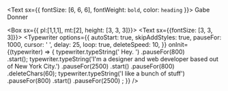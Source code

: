 

<!--https://npm.io/package/typewriter-effect -->
<!--<Text sx={{ fontSize: [6, 6, 6], fontWeight: `bold`, color: `heading` }}>
  <Typewriter
      options={{
          autoStart: true,
          skipAddStyles: true,
          pauseFor: 1000,
          cursor: '&nbsp;',
          delay: 25,
        }}
      onInit={(typewriter) => {
        typewriter.typeString('Hi, I\'m Gabe. ')
          .pauseFor(1500)  
          .start()
      }}
    />
</Text>-->

<Text sx={{ fontSize: [6, 6, 6], fontWeight: `bold`, color: `heading` }}>
  Gabe Donner
</Text>

<Box sx={{ pl:[1,1,1], mt:[2], height: [3, 3, 3]}}>
  <Text sx={{fontSize: [3, 3, 3]}}>
    <Typewriter
      options={{
          autoStart: true,
          skipAddStyles: true,
          pauseFor: 1000,
          cursor: '&nbsp;',
          delay: 25,
          loop: true,
          deleteSpeed: 10,
        }}
      onInit={(typewriter) => {
        typewriter.typeString(' Hey. ')
          .pauseFor(800)  
          .start();
        typewriter.typeString('I\'m a designer and web developer based out of New York City.')
          .pauseFor(2500)
          .start()
          .pauseFor(800)
          .deleteChars(60);
        typewriter.typeString('I like a bunch of stuff')
          .pauseFor(800)
          .start()
          .pauseFor(2500) ;
      }}
    />
  </Text>
</Box>

<!--<Text sx={{ fontSize: [6, 6, 6], fontWeight: `bold`, color: `heading` }}>
  Gabe Donner
</Text>-->

<!--<Box sx={{ pr:[0,0,0], mt:[2]}}>
  <Text sx={{fontSize: [3, 3, 3]}}>
    Hey there! I'm a designer and web developer based out of New York City. 
    This website was built using using <a target="_blank" rel="noopener noreferrer" href="https://www.reactjs.org">React</a> and <a target="_blank" rel="noopener noreferrer" href="https://www.gatsbyjs.com">Gatsby</a>.
  </Text>
</Box>-->

<!--<Box sx={{ pr:[0,0,0], mt:[2]}}>
  <Text sx={{fontSize: [3, 3, 3]}}>
    Hey there! I'm a designer and web developer based out of New York City. 
  </Text>
</Box>-->



<!-- hero with flex box

<Flex
  sx={{
    flexWrap: 'wrap',
  }}>
  <Box
    sx={{
      mt: 3,
      pb: 4,
      flexGrow: 1,
      flexBasis: 256,
    }}>
    <Text
        sx={{
          fontSize: [3, 3, 3],
          color: 'secondary',
        }}>
        Projects
    </Text>
  </Box>
  
  <Box
    sx={{
      mt: 3,
      flexGrow: 99999,
      flexBasis: 0,
      minWidth: 320,
      a: {
        fontWeight: 'medium',
        fontSize: [3, 3, 3],
      }
      }}>
      <Text sx={{ fontSize: [6, 6, 6], fontWeight: `bold`, color: `heading` }}>
          Gabe Donner
      </Text>
      <Box sx={{ pr:[0,0,0], mt:[2]}}>
        <Text sx={{fontSize: [3, 3, 3]}}>
           Hey there! I'm a designer and web developer based out of New York City. 
            This website was built using using <a target="_blank" rel="noopener noreferrer" href="https://www.reactjs.org">React</a> and <a target="_blank" rel="noopener noreferrer" href="https://www.gatsbyjs.com">Gatsby</a>.
        </Text>
      </Box>  
  </Box>
</Flex>-->